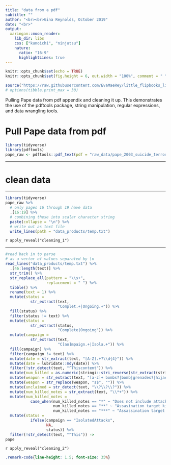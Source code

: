 ```yaml
---
title: "data from a pdf"
subtitle: ""
author: "<br><br>Gina Reynolds, October 2019"
date: "<br>"
output:
  xaringan::moon_reader:
    lib_dir: libs
    css: ["kunoichi", "ninjutsu"]
    nature:
      ratio: "16:9"
      highlightLines: true
---
```




```r
knitr::opts_chunk$set(echo = TRUE)
knitr::opts_chunk$set(fig.height = 6, out.width = "100%", comment = " ", cache = T, warning = F, message = F)

source("https://raw.githubusercontent.com/EvaMaeRey/little_flipbooks_library/master/xaringan_reveal_parentheses_balanced.R")
# options(tibble.print_max = 30) 
```

Pulling Pape data from pdf appendix and cleaning it up.  This demonstrates the use of the pdftools package, string manipulation, regular expressions, and data wrangling tools. 

# Pull Pape data from pdf 

```r
library(tidyverse)
library(pdftools)
pape_raw <- pdftools::pdf_text(pdf = "raw_data/pape_2003_suicide_terrorism.pdf")
```

---

# clean data

---

```r
library(tidyverse)
pape_raw %>% 
  # only pages 16 through 19 have data
  .[16:19] %>% 
  # combining these into scalar character string
  paste(collapse = "\n") %>% 
  # write out as text file
  write_lines(path = "data_products/temp.txt") 
```

`r apply_reveal("cleaning_1")`

---


```r
#read back in to parse 
# as a vector of values separated by \n
read_lines("data_products/temp.txt") %>% 
  .[46:length(text)] %>% 
  str_trim() %>% 
  str_replace_all(pattern = "\\s+", 
                  replacement = " ") %>% 
  tibble() %>% 
  rename(text = 1) %>% 
  mutate(status = 
           str_extract(text, 
                       "Complet.+|Ongoing.+")) %>% 
  fill(status) %>% 
  filter(status != text) %>% 
  mutate(status = 
           str_extract(status, 
                       "Complete|Ongoing")) %>% 
  mutate(campaign = 
           str_extract(text, 
                       "C[ao]mpaign.+|Isola.+")) %>% 
  fill(campaign) %>% 
  filter(campaign != text) %>% 
  mutate(date = str_extract(text, "[A-Z].+?\\d{4}")) %>% 
  mutate(date = lubridate::mdy(date)) %>% 
  filter(!str_detect(text, "^Thiscontent")) %>% 
  mutate(num_killed = as.numeric(stringi::stri_reverse(str_extract(stringi::stri_reverse(text), "\\d+")))) %>% 
  mutate(weapon = str_extract(text, "[a-z]+ bombs?|bomb|grenades?|hijacked airplanes|gunmen|mines|\\w+ divers?|bus driver")) %>% 
  mutate(weapon = str_replace(weapon, "s$", "")) %>% 
  mutate(unclaimed = str_detect(text, "\\?\\?\\?")) %>% 
  mutate(num_killed_notes = str_extract(text, "\\*+")) %>% 
  mutate(num_killed_notes = 
           case_when(num_killed_notes == "*" ~ "Does not include attacker",
                     num_killed_notes == "**" ~ "Assasination target killed",
                     num_killed_notes == "***" ~ "Assassination target survived")) %>% 
  mutate(status = 
           ifelse(campaign == "IsolatedAttacks", 
                  NA, 
                  status)) %>% 
  filter(!str_detect(text, "^This")) ->
pape
```

`r apply_reveal("cleaning_2")`





```css
.remark-code{line-height: 1.5; font-size: 35%}
```




